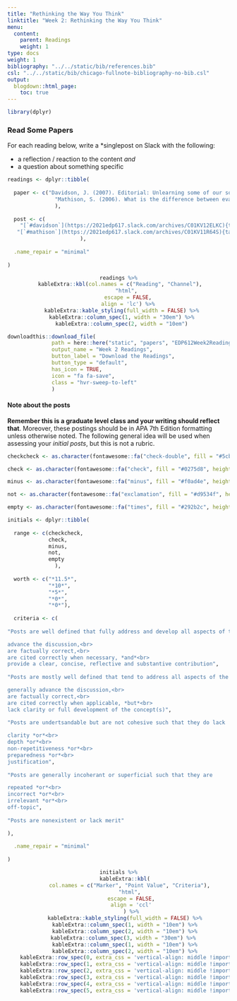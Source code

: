 ```yaml
---
title: "Rethinking the Way You Think"
linktitle: "Week 2: Rethinking the Way You Think"
menu:
  content:
    parent: Readings
    weight: 1
type: docs
weight: 1
bibliography: "../../static/bib/references.bib"
csl: "../../static/bib/chicago-fullnote-bibliography-no-bib.csl"
output:
  blogdown::html_page:
    toc: true
---
```


<style>
.hvr-sweep-to-left {
  display: inline-block;
  vertical-align: middle;
  -webkit-transform: perspective(1px) translateZ(0);
  transform: perspective(1px) translateZ(0);
  box-shadow: 0 0 1px rgba(0, 0, 0, 0);
  position: relative;
  -webkit-transition-property: color;
  transition-property: color;
  -webkit-transition-duration: 0.25s;
  transition-duration: 0.25s;
}

.hvr-sweep-to-left:before {
  content: "";
  position: absolute;
  z-index: -1;
  top: 0;
  left: 0;
  right: 0;
  bottom: 0;
  background: #175676;
  -webkit-transform: scaleX(0);
  transform: scaleX(0);
  -webkit-transform-origin: 100% 50%;
  transform-origin: 100% 50%;
  -webkit-transition-property: transform;
  transition-property: transform;
  -webkit-transition-duration: 0.3s;
  transition-duration: 0.3s;
  -webkit-transition-timing-function: ease-out;
  transition-timing-function: ease-out;
}

.hvr-sweep-to-left:hover, .hvr-sweep-to-left:focus, .hvr-sweep-to-left:active {
  color: white;
}

.hvr-sweep-to-left:hover:before, .hvr-sweep-to-left:focus:before, .hvr-sweep-to-left:active:before {
  -webkit-transform: scaleX(1);
  transform: scaleX(1);
}
</style>

```r
library(dplyr)
```

### Read Some Papers
For each reading below, write a *singlepost on Slack with the following:

  - a reflection / reaction to the content *and*
  - a question about something specific
  
```r

readings <- dplyr::tibble(
  
  paper <- c("Davidson, J. (2007). Editorial: Unlearning some of our social scientist habits. *Journal of MultiDisciplinary Evaluation 4*(8). 3-6.", 
               "Mathison, S. (2006). What is the difference between evaluation and research - and why do we care? In N.L. Smith and P.R. Brandon (Eds.) *Fundamental issues in evaluation*. Guilford Press."
               ),
  
  post <- c(
    "[`#davidson`](https://2021edp617.slack.com/archives/C01KV12ELKC){target='_blank'}",
   "[`#mathison`](https://2021edp617.slack.com/archives/C01KV11R64S){target='_blank'}"                    
                       ),
  
  .name_repair = "minimal"
  
)

```

<center>
```r
readings %>%
  kableExtra::kbl(col.names = c("Reading", "Channel"), 
      "html", 
      escape = FALSE,
      align = 'lc') %>%
  kableExtra::kable_styling(full_width = FALSE) %>%
  kableExtra::column_spec(1, width = "30em") %>%
  kableExtra::column_spec(2, width = "10em")
```
</center>

```r
downloadthis::download_file(
              path = here::here("static", "papers", "EDP612Week2Readings.zip"),
              output_name = "Week 2 Readings",
              button_label = "Download the Readings",
              button_type = "default",
              has_icon = TRUE,
              icon = "fa fa-save",
              class = "hvr-sweep-to-left"
              )
```
  
#### Note about the posts 
**Remember this is a graduate level class and your writing should reflect that**. Moreover, these postings should be in APA 7th Edition formatting unless otherwise noted. The following general idea will be used when assessing your *initial posts*, but this is not a rubric. 

```r

checkcheck <- as.character(fontawesome::fa("check-double", fill = "#5cb85c", height = "25px"))

check <- as.character(fontawesome::fa("check", fill = "#0275d8", height = "25px"))

minus <- as.character(fontawesome::fa("minus", fill = "#f0ad4e", height = "25px"))

not <- as.character(fontawesome::fa("exclamation", fill = "#d9534f", height = "25px"))

empty <- as.character(fontawesome::fa("times", fill = "#292b2c", height = "25px"))

initials <- dplyr::tibble(
  
  range <- c(checkcheck, 
             check,
             minus, 
             not,
             empty
               ),
  
  worth <- c("*11.5*",
             "*10*",
             "*5*",
             "*0*",
             "*0*"),
  
  criteria <- c(
    
"Posts are well defined that fully address and develop all aspects of the prompt such that they

advance the discussion,<br>
are factually correct,<br>
are cited correctly when necessary, *and*<br>
provide a clear, concise, reflective and substantive contribution",
   
"Posts are mostly well defined that tend to address all aspects of the prompt such that they

generally advance the discussion,<br>
are factually correct,<br>
are cited correctly when applicable, *but*<br>
lack clarity or full development of the concept(s)",
   
"Posts are undertsandable but are not cohesive such that they do lack 

clarity *or*<br>
depth *or*<br>
non-repetitiveness *or*<br>
preparedness *or*<br>
justification",
   
"Posts are generally incoherant or superficial such that they are

repeated *or*<br>
incorrect *or*<br>
irrelevant *or*<br>
off-topic",
   
"Posts are nonexistent or lack merit"

),
  
  .name_repair = "minimal"
  
)

```

<center>
```r
initials %>%
    kableExtra::kbl(
        col.names = c("Marker", "Point Value", "Criteria"), 
        "html", 
        escape = FALSE,
        align = 'ccl'
        ) %>%
    kableExtra::kable_styling(full_width = FALSE) %>%
    kableExtra::column_spec(1, width = "10em") %>%
    kableExtra::column_spec(2, width = "10em") %>%
    kableExtra::column_spec(3, width = "30em") %>% 
    kableExtra::column_spec(1, width = "10em") %>%
    kableExtra::column_spec(2, width = "10em") %>%
    kableExtra::row_spec(0, extra_css = 'vertical-align: middle !important;') %>%
    kableExtra::row_spec(1, extra_css = 'vertical-align: middle !important;') %>%
    kableExtra::row_spec(2, extra_css = 'vertical-align: middle !important;') %>%
    kableExtra::row_spec(3, extra_css = 'vertical-align: middle !important;') %>%
    kableExtra::row_spec(4, extra_css = 'vertical-align: middle !important;') %>%
    kableExtra::row_spec(5, extra_css = 'vertical-align: middle !important;') 
```
</center>